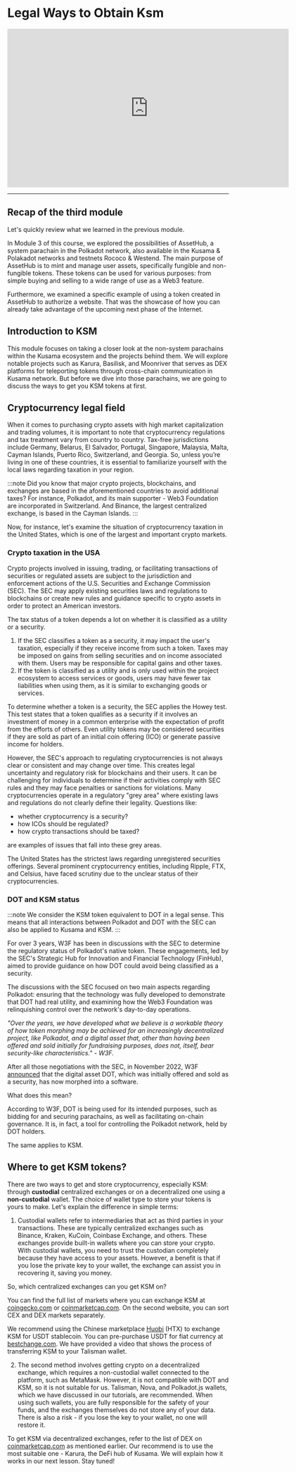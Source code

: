 # Legal Ways to Obtain Ksm

<center>
<iframe width="640" height="360"
    src="https://www.youtube.com/embed/jL_xRURgdyo?fs=2&autoplay=0" frameborder="0"
    allow="fullscreen; accelerometer; autoplay; clipboard-write; encrypted-media; gyroscope; picture-in-picture" allowfullscreen></iframe>
</center>
<hr/>


## **Recap of the third module**

Let's quickly review what we learned in the previous module.

In Module 3 of this course, we explored the possibilities of AssetHub, a system parachain in the Polkadot network, also available in the Kusama & Polakadot networks and testnets Rococo & Westend. The main purpose of AssetHub is to mint and manage user assets, specifically fungible and non-fungible tokens. These tokens can be used for various purposes: from simple buying and selling to a wide range of use as a Web3 feature.

Furthermore, we examined a specific example of using a token created in AssetHub to authorize a website. That was the showcase of how you can already take advantage of the upcoming next phase of the Internet.

## **Introduction to KSM**

This module focuses on taking a closer look at the non-system parachains within the Kusama ecosystem and the projects behind them. We will explore notable projects such as Karura, Basilisk, and Moonriver that serves as DEX platforms for teleporting tokens through cross-chain communication in Kusama network. But before we dive into those parachains, we are going to discuss the ways to get you KSM tokens at first.

## **Cryptocurrency legal field**

When it comes to purchasing crypto assets with high market capitalization and trading volumes, it is important to note that cryptocurrency regulations and tax treatment vary from country to country. Tax-free jurisdictions include Germany, Belarus, El Salvador, Portugal, Singapore, Malaysia, Malta, Cayman Islands, Puerto Rico, Switzerland, and Georgia. So, unless you’re living in one of these countries, it is essential to familiarize yourself with the local laws regarding taxation in your region.

:::note
Did you know that major crypto projects, blockchains, and exchanges are based in the aforementioned countries to avoid additional taxes? For instance, Polkadot, and its main supporter - Web3 Foundation are incorporated in Switzerland. And Binance, the largest centralized exchange, is based in the Cayman Islands.
:::


Now, for instance, let's examine the situation of cryptocurrency taxation in the United States, which is one of the largest and important crypto markets.

### Crypto taxation in the USA

Crypto projects involved in issuing, trading, or facilitating transactions of securities or regulated assets are subject to the jurisdiction and enforcement actions of the U.S. Securities and Exchange Commission (SEC). The SEC may apply existing securities laws and regulations to blockchains or create new rules and guidance specific to crypto assets in order to protect an American investors.

The tax status of a token depends a lot on whether it is classified as a utility or a security.

1. If the SEC classifies a token as a security, it may impact the user's taxation, especially if they receive income from such a token. Taxes may be imposed on gains from selling securities and on income associated with them. Users may be responsible for capital gains and other taxes.
2. If the token is classified as a utility and is only used within the project ecosystem to access services or goods, users may have fewer tax liabilities when using them, as it is similar to exchanging goods or services.

To determine whether a token is a security, the SEC applies the Howey test. This test states that a token qualifies as a security if it involves an investment of money in a common enterprise with the expectation of profit from the efforts of others. Even utility tokens may be considered securities if they are sold as part of an initial coin offering (ICO) or generate passive income for holders.

However, the SEC's approach to regulating cryptocurrencies is not always clear or consistent and may change over time. This creates legal uncertainty and regulatory risk for blockchains and their users. It can be challenging for individuals to determine if their activities comply with SEC rules and they may face penalties or sanctions for violations. Many cryptocurrencies operate in a regulatory "grey area" where existing laws and regulations do not clearly define their legality. Questions like:

- whether cryptocurrency is a security?
- how ICOs should be regulated?
- how crypto transactions should be taxed?

are examples of issues that fall into these grey areas.

The United States has the strictest laws regarding unregistered securities offerings. Several prominent cryptocurrency entities, including Ripple, FTX, and Celsius, have faced scrutiny due to the unclear status of their cryptocurrencies.

### DOT and KSM status

:::note
We consider the KSM token equivalent to DOT in a legal sense. This means that all interactions between Polkadot and DOT with the SEC can also be applied to Kusama and KSM.
:::


For over 3 years, W3F has been in discussions with the SEC to determine the regulatory status of Polkadot's native token. These engagements, led by the SEC's Strategic Hub for Innovation and Financial Technology (FinHub), aimed to provide guidance on how DOT could avoid being classified as a security.

The discussions with the SEC focused on two main aspects regarding Polkadot: ensuring that the technology was fully developed to demonstrate that DOT had real utility, and examining how the Web3 Foundation was relinquishing control over the network's day-to-day operations.

*"Over the years, we have developed what we believe is a workable theory of how token morphing may be achieved for an increasingly decentralized project, like Polkadot, and a digital asset that, other than having been offered and sold initially for fundraising purposes, does not, itself, bear security-like characteristics." - W3F.*

After all those negotiations with the SEC, in November 2022, W3F [announced](https://medium.com/web3foundation/less-trust-more-truth-polkadots-native-token-dot-has-morphed-and-is-not-a-security-b2a8847a70cc) that the digital asset DOT, which was initially offered and sold as a security, has now morphed into a software.

What does this mean?

According to W3F, DOT is being used for its intended purposes, such as bidding for and securing parachains, as well as facilitating on-chain governance. It is, in fact, a tool for controlling the Polkadot network, held by DOT holders.

The same applies to KSM.

## **Where to get KSM tokens?**

There are two ways to get and store cryptocurrency, especially KSM: through **custodial** centralized exchanges or on a decentralized one using a **non-custodial** wallet. The choice of wallet type to store your tokens is yours to make. Let's explain the difference in simple terms:

1. Custodial wallets refer to intermediaries that act as third parties in your transactions. These are typically centralized exchanges such as Binance, Kraken, KuCoin, Coinbase Exchange, and others. These exchanges provide built-in wallets where you can store your crypto. With custodial wallets, you need to trust the custodian completely because they have access to your assets. However, a benefit is that if you lose the private key to your wallet, the exchange can assist you in recovering it, saving you money.

So, which centralized exchanges can you get KSM on?

You can find the full list of markets where you can exchange KSM at [coingecko.com](http://coingecko.com/) or [coinmarketcap.com](http://coinmarketcap.com/). On the second website, you can sort CEX and DEX markets separately.

We recommend using the Chinese marketplace [Huobi](https://www.huobi.com/ru-ru/) (HTX) to exchange KSM for USDT stablecoin. You can pre-purchase USDT for fiat currency at [bestchange.com](http://bestchange.com/). We have provided a video that shows the process of transferring KSM to your Talisman wallet.

2. The second method involves getting crypto on a decentralized exchange, which requires a non-custodial wallet connected to the platform, such as MetaMask. However, it is not compatible with DOT and KSM, so it is not suitable for us. Talisman, Nova, and Polkadot.js wallets, which we have discussed in our tutorials, are recommended. When using such wallets, you are fully responsible for the safety of your funds, and the exchanges themselves do not store any of your data. There is also a risk - if you lose the key to your wallet, no one will restore it.

To get KSM via decentralized exchanges, refer to the list of DEX on [coinmarketcap.com](http://coinmarketcap.com/) as mentioned earlier. Our recommend is to use the most suitable one - Karura, the DeFi hub of Kusama. We will explain how it works in our next lesson. Stay tuned!
